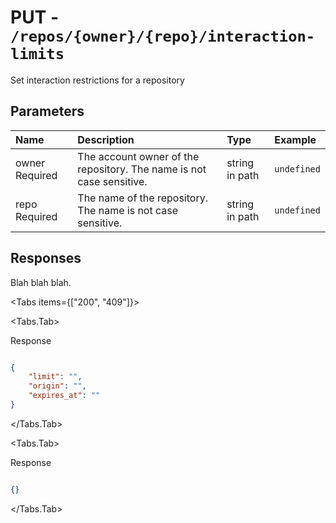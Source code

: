 
# PUT - `/repos/{owner}/{repo}/interaction-limits`

Set interaction restrictions for a repository

## Parameters

| Name | Description | Type | Example |
| :---- | :---- | :---- | :---- |
| owner <span class="bg-blue-100 text-blue-800 text-xs font-medium me-2 px-2.5 py-0.5 rounded dark:bg-blue-900 dark:text-blue-300">Required</span> | The account owner of the repository. The name is not case sensitive. | string in path | `undefined` |
| repo <span class="bg-blue-100 text-blue-800 text-xs font-medium me-2 px-2.5 py-0.5 rounded dark:bg-blue-900 dark:text-blue-300">Required</span> | The name of the repository. The name is not case sensitive. | string in path | `undefined` |

## Responses

Blah blah blah.

<Tabs items={["200", "409"]}>

<Tabs.Tab>

Response

```json

{
    "limit": "",
    "origin": "",
    "expires_at": ""
}

```

</Tabs.Tab>

<Tabs.Tab>

Response

```json

{}

```

</Tabs.Tab>

</Tabs>